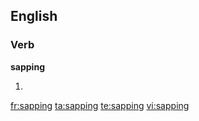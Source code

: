 ==English==

===Verb===
'''sapping'''

# {{present participle of|[[sap]]}}

[[fr:sapping]]
[[ta:sapping]]
[[te:sapping]]
[[vi:sapping]]